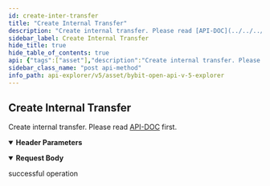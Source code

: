 ```yaml
---
id: create-inter-transfer
title: "Create Internal Transfer"
description: "Create internal transfer. Please read [API-DOC](../../../v5/account/create-inter-transfer#) first."
sidebar_label: Create Internal Transfer
hide_title: true
hide_table_of_contents: true
api: {"tags":["asset"],"description":"Create internal transfer. Please read [API-DOC](../../../v5/account/create-inter-transfer#) first.","operationId":"create-inter-transfer","parameters":[{"name":"apiKey","in":"header","description":"If not input, the default one will be used","required":false,"schema":{"type":"string"}},{"name":"secret","in":"header","description":"If not input, the default one will be used","required":false,"schema":{"type":"string"}}],"responses":{"200":{"description":"successful operation"}},"requestBody":{"content":{"application/json":{"schema":{"type":"object","properties":{"transferId":{"type":"string","description":"UUID","example":"42c0cab0-6bca-c242-bc76-4e6df6cbab16"},"coin":{"type":"string","description":"Coin","example":"USDT"},"amount":{"type":"string","description":"Amount","example":10},"fromAccountType":{"type":"string","description":"From account type","enum":["UNIFIED","CONTRACT","SPOT","OPTION","INVESTMENT"],"example":"UNIFIED"},"toAccountType":{"type":"string","description":"To account type","enum":["UNIFIED","CONTRACT","SPOT","OPTION","INVESTMENT"],"example":"CONTRACT"}},"required":["transferId","coin","amount","fromAccountType","toAccountType"]}}}},"method":"post","path":"/v5/asset/transfer/inter-transfer","servers":[{"url":"https://api-testnet.bybit.com","description":"Testnet server"}],"jsonRequestBodyExample":{"transferId":"42c0cab0-6bca-c242-bc76-4e6df6cbab16","coin":"USDT","amount":10,"fromAccountType":"UNIFIED","toAccountType":"CONTRACT"},"info":{"description":"Collection of v5 Restul API\n","version":"3.0.0","title":"Bybit Open API v5 explorer"},"postman":{"name":"Create Internal Transfer","description":{"content":"Create internal transfer. Please read [API-DOC](../../../v5/account/create-inter-transfer#) first.","type":"text/plain"},"url":{"path":["v5","asset","transfer","inter-transfer"],"host":["{{baseUrl}}"],"query":[],"variable":[]},"header":[{"disabled":false,"description":{"content":"If not input, the default one will be used","type":"text/plain"},"key":"apiKey","value":""},{"disabled":false,"description":{"content":"If not input, the default one will be used","type":"text/plain"},"key":"secret","value":""},{"key":"Content-Type","value":"application/json"}],"method":"POST","body":{"mode":"raw","raw":"\"\"","options":{"raw":{"language":"json"}}}}}
sidebar_class_name: "post api-method"
info_path: api-explorer/v5/asset/bybit-open-api-v-5-explorer
---
```



## Create Internal Transfer



Create internal transfer. Please read [API-DOC](../../../v5/account/create-inter-transfer#) first.

<details style={{"marginBottom":"1rem"}} data-collapsed={false} open={true}><summary style={{}}><strong>Header Parameters</strong></summary><div><ul><ParamsItem className={"paramsItem"} param={{"name":"apiKey","in":"header","description":"If not input, the default one will be used","required":false,"schema":{"type":"string"}}}></ParamsItem><ParamsItem className={"paramsItem"} param={{"name":"secret","in":"header","description":"If not input, the default one will be used","required":false,"schema":{"type":"string"}}}></ParamsItem></ul></div></details><MimeTabs><TabItem label={"application/json"} value={"application/json-schema"}><details style={{}} data-collapsed={false} open={true}><summary style={{"textAlign":"left"}}><strong>Request Body</strong></summary><div style={{"textAlign":"left","marginLeft":"1rem"}}></div><ul style={{"marginLeft":"1rem"}}><SchemaItem collapsible={false} name={"transferId"} required={true} schemaDescription={"UUID"} schemaName={"string"} qualifierMessage={undefined} defaultValue={undefined}></SchemaItem><SchemaItem collapsible={false} name={"coin"} required={true} schemaDescription={"Coin"} schemaName={"string"} qualifierMessage={undefined} defaultValue={undefined}></SchemaItem><SchemaItem collapsible={false} name={"amount"} required={true} schemaDescription={"Amount"} schemaName={"string"} qualifierMessage={undefined} defaultValue={undefined}></SchemaItem><SchemaItem collapsible={false} name={"fromAccountType"} required={true} schemaDescription={"From account type"} schemaName={"string"} qualifierMessage={"**Possible values:** [`UNIFIED`, `CONTRACT`, `SPOT`, `OPTION`, `INVESTMENT`]"} defaultValue={undefined}></SchemaItem><SchemaItem collapsible={false} name={"toAccountType"} required={true} schemaDescription={"To account type"} schemaName={"string"} qualifierMessage={"**Possible values:** [`UNIFIED`, `CONTRACT`, `SPOT`, `OPTION`, `INVESTMENT`]"} defaultValue={undefined}></SchemaItem></ul></details></TabItem></MimeTabs><div><ApiTabs><TabItem label={"200"} value={"200"}><div>

successful operation

</div><div></div></TabItem></ApiTabs></div>
      